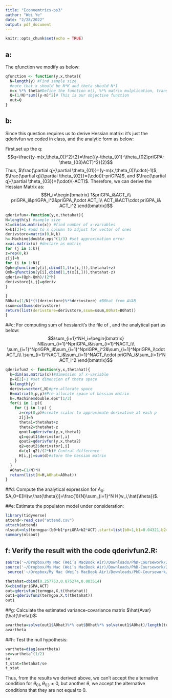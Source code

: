 ```yaml
---
title: "Econoemtrics-ps3"
author: "Wei Ye"
date: "2/28/2022"
output: pdf_document
---
```


```r
knitr::opts_chunk$set(echo = TRUE)
```

## a:
The qfunction we modify as below:
```r
qfunction <- function(y,x,theta){
  N=length(y) #Find sample size
  #note that x should be N*K and theta should N*1
  m=x %*% theta#Define the function m(), %*% matrix mulplication, transpose of theta
  Q=(1/N)*sum((y-m)^2)# This is our objective function
  out=Q
}
```

## b:
Since this question requires us to derive Hessian matrix: it's just the qderivfun we coded in class, and the analytic form as below:

First,set up the q:
$$q=\frac{(y-m(x,\theta_0))^2}{2}=\frac{(y-\theta_{01}-\theta_{02}priGPA-\theta_{03}ACT)^2}{2}$$
Thus, $\frac{\partial q}{\partial \theta_{01}}=(y-m(x,\theta_0))\cdot(-1)$, $\frac{\partial q}{\partial \theta_{02}}=(\cdot)(-priGPA)$, and $\frac{\partial q}{\partial \theta_{03}}=(\cdot)(-ACT)$.
Therefore, we can derive the Hessian Matrix as:
$$H_i=\begin{bmatrix}
1&priGPA_i&ACT_i\\
priGPA_i&priGPA_i^2&priGPA_i\cdot ACT_i\\
ACT_i&ACT\cdot priGPA_i& ACT_i^2
\end{bmatrix}$$


```r
qderivfun<-function(y,x,thetahat){
N=length(y) #sample size
k1=dim(as.matrix(x)) #find number of x-variables
k=k1[2]+1 #add to x column to adjust for vector of ones
derivstore=matrix(0,N,k)
h=.Machine$double.eps^(1/3) #set approximation error
x=as.matrix(x) #declare as matrix
for (j in 1:k){
z=rep(0,k)
z[j]=h
for (i in 1:N){
Qph=qfunction(y[i],cbind(1,t(x[i,])),thetahat+z)
Qmh=qfunction(y[i],cbind(1,t(x[i,])),thetahat-z)
qderiv=(Qph-Qmh)/(2*h)
derivstore[i,j]=qderiv
}

}
B0hat=(1/N)*(t(derivstore)%*%derivstore) #B0hat from AVAR
ssum=colSums(derivstore)
return(list(derivstore=derivstore,ssum=ssum,B0hat=B0hat))
}
```
##c:
For computing sum of hessian:it's the file of \textbf{qderivfun2.R}, and the analytical part as below:
$$\sum_{i=1}^NH_i=\begin{bmatrix}
N&\sum_{i=1}^NpriGPA_i&\sum_{i=1}^NACT_i\\
\sum_{i=1}^NpriGPA_i&\sum_{i=1}^NpriGPA_i^2&\sum_{i=1}^NpriGPA_i\cdot ACT_i\\
\sum_{i=1}^NACT_i&\sum_{i=1}^NACT_i\cdot priGPA_i&\sum_{i=1}^N ACT_i^2
\end{bmatrix}$$
```r
qderivfun2 <- function(y,x,thetahat){
  k=dim(as.matrix(x))#dimension of x-variable
  p=k[2]+1 #set dimension of theta space
  N=length(y)
  derivs=vector(,N)#pre-allocate space
  H=matrix(0,p,p)#Pre-allocate space of hessian matrix
  h=.Machine$double.eps^(1/3)
  for(i in 1:p){
    for (j in 1:p) {
      z=rep(0,p)#create scalar to approximate derivative at each p
      z[j]=h
      theta1=thetahat+z
      theta2=thetahat-z
      qout1=qderivfun(y,x,theta1)
      q1=qout1$derivstor[,i]
      qout2=qderivfun(y,x,theta2)
      q2=qout2$derivstor[,i]
      d=(q1-q2)/(2*h)# Central difference
      H[i,j]=sum(d)#store the hessian matrix
    }
  }
  A0hat=(1/N)*H
  return(list(H=H,A0hat=A0hat))
}
```

##d: Compute the analytical expression  for $A_0$:
$A_0=E[H(w,\hat{\theta})]=\frac{1}{N}\sum_{i=1}^N H(w_i,\hat{\theta})$.

##e: Estimate the populaton model under consideration:
```r
library(tidyverse)
attend<-read_csv("attend.csv")
attach(attend)
nlsout=nls(termgpa~(b0+b1*priGPA+b2*ACT),start=list(b0=1,b1=0.04321,b2=.9))
summary(nlsout)
```
## f: Verify the result with the code qderivfun2.R:
```r
source('~/Dropbox/My Mac (Wei’s MacBook Air)/Downloads/PhD-Coursework/22Spring/Econometrics/My_solution_to _hw/HW3/qfunction.R', encoding = 'UTF-8')
source('~/Dropbox/My Mac (Wei’s MacBook Air)/Downloads/PhD-Coursework/22Spring/Econometrics/My_solution_to _hw/HW3/qderivfun.R', encoding = 'UTF-8')
 source('~/Dropbox/My Mac (Wei’s MacBook Air)/Downloads/PhD-Coursework/22Spring/Econometrics/My_solution_to _hw/HW3/qderivfun2.R', encoding = 'UTF-8')

thetahat=cbind(0.257753,0.875274,0.003514)
X=cbind(priGPA,ACT)
out=qderivfun(termgpa,X,t(thetahat))
out1=qderivfun2(termgpa,X,t(thetahat))
out1
```

##g: Calculate the estimated variance-covariance matrix $\hat{Avar}(\hat{\theta})$:
```r
avartheta=solve(out1$A0hat)%*% out$B0hat%*% solve(out1$A0hat)/length(termgpa)
avartheta
```
##h: Test the null hypothesis:
```r
vartheta=diag(avartheta)
se=vartheta^(1/2)
se
t_stat=thetahat/se
t_stat
```
Thus, from the results we derived above, we can't accept the alternative condition for 
$\theta_{01},\theta_{03}\neq 0$, but another $\theta$, we accept the alternative conditions that they are not equal to 0.







